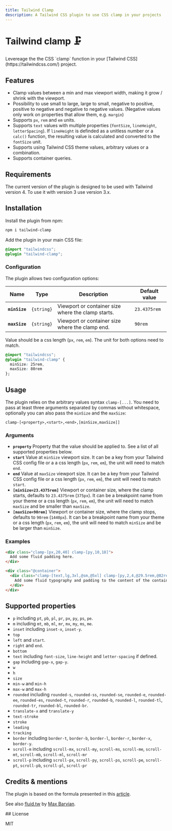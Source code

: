 ```yaml
---
title: Tailwind Clamp
description: A Tailwind CSS plugin to use CSS clamp in your projects
---
```


# Tailwind clamp 🗜️

<div class="clamp-[text,lg,xl] [&>p>a]:no-underline">
  Levereage the the CSS `clamp` function in your [Tailwind CSS](https://tailwindcss.com/) project.
</div>

<Conditional target="astro">
  <BtnList />
</Conditional>

## Features

- Clamp values between a min and max viewport width, making it grow / shrink with the viewport.
- Possibility to use small to large, large to small, negative to positive, positive to negative and negative to negative values. (Negative values only work on properties that allow them, e.g. `margin`)
- Supports `px`, `rem` and `em` units.
- Supports `text` values with multiple properties (`fontSize`, `lineHeight`, `letterSpacing`). If `lineHeight` is definded as a unitless number or a `calc()` function, the resulting value is calculated and converted to the `fontSize` unit.
- Supports using Tailwind CSS theme values, arbitrary values or a combination.
- Supports container queries.

## Requirements

The current version of the plugin is designed to be used with Tailwind version 4. To use it with version 3 use version 3.x.

## Installation

Install the plugin from npm:

```sh
npm i tailwind-clamp
```

Add the plugin in your main CSS file:

```css
@import "tailwindcss";
@plugin "tailwind-clamp";
```

### Configuration

The plugin allows two configuration options:

| Name          | Type       | Description                                        | Default value |
| ------------- | ---------- | -------------------------------------------------- | ------------- |
| **`minSize`** | `{string}` | Viewport or container size where the clamp starts. | `23.4375rem`  |
| **`maxSize`** | `{string}` | Viewport or container size where the clamp end.    | `90rem`       |

Value should be a css length (`px`, `rem`, `em`). The unit for both options need to match.

```css
@import "tailwindcss";
@plugin "tailwind-clamp" {
  minSize: 25rem,
  maxSize: 80rem
};
```

## Usage

The plugin relies on the arbitrary values syntax `clamp-[...]`. You need to pass at least three arguments separated by commas without whitespace, optionally you can also pass the `minSize` and the `maxSize`:

```
clamp-[<property>,<start>,<end>,[minSize,maxSize]]
```

### Arguments

- **`property`** Property that the value should be applied to. See a list of all supported properties below.
- **`start`** Value at `minSize` viewport size. It can be a key from your Tailwind CSS config file or a a css length (`px`, `rem`, `em`), the unit will need to match `end`.
- **`end`** Value at `maxSize` viewport size. It can be a key from your Tailwind CSS config file or a css length (`px`, `rem`, `em`), the unit will need to match `start`.
- **`[minSize=23.4375rem]`** Viewport or container size, where the clamp starts, defaults to `23.4375rem` (`375px`). It can be a breakpoint name from your theme or a css length (`px`, `rem`, `em`), the unit will need to match `maxSize` and be smaller than `maxSize`.
- **`[maxSize=90rem]`** Viewport or container size, where the clamp stops, defaults to `90rem` (`1440px`). It can be a breakpoint name from your theme or a css length (`px`, `rem`, `em`), the unit will need to match `minSize` and be be larger than `minSize`.

### Examples

```html
<div class="clamp-[px,20,40] clamp-[py,10,18]">
  Add some fluid padding here.
</div>

<div class="@container">
  <div class="clamp-[text,lg,3xl,@sm,@5xl] clamp-[py,2,4,@29.5rem,@82rem]">
    Add some fluid typography and padding to the content of the container.
  </div>
</div>
```

## Supported properties

- `p` including `pt`, `pb`, `pl`, `pr`, `px`, `py`, `ps`, `pe`.
- `m` including `mt`, `mb`, `ml`, `mr`, `mx`, `my`, `ms`, `me`.
- `inset` including `inset-x`, `inset-y`.
- `top`
- `left` and `start`.
- `right` and `end`.
- `bottom`
- `text` including `font-size`, `line-height` and `letter-spacing` if defined.
- `gap` including `gap-x`, `gap-y`.
- `w`
- `h`
- `size`
- `min-w` and `min-h`
- `max-w` and `max-h`
- `rounded` including `rounded-s`, `rounded-ss`, `rounded-se`, `rounded-e`, `rounded-ee`, `rounded-es`, `rounded-t`, `rounded-r`, `rounded-b`, `rounded-l`, `rounded-tl`, `rounded-tr`, `rounded-bl`, `rounded-br`.
- `translate-x` and `translate-y`
- `text-stroke`
- `stroke`
- `leading`
- `tracking`
- `border` including `border-t`, `border-b`, `border-l`, `border-r`, `border-x`, `border-y`.
- `scroll-m` including `scroll-mx`, `scroll-my`, `scroll-ms`, `scroll-me`, `scroll-mt`, `scroll-mb`, `scroll-ml`, `scroll-mr`
- `scroll-p` including `scroll-px`, `scroll-py`, `scroll-ps`, `scroll-pe`, `scroll-pt`, `scroll-pb`, `scroll-pl`, `scroll-pr`

## Credits & mentions

The plugin is based on the formula presented in this [article](https://chriskirknielsen.com/blog/modern-fluid-typography-with-clamp/).

See also [fluid.tw](https://fluid.tw/) by [Max Barvian](https://barvian.me/).

<Conditional target="md">
## License

MIT
</Conditional>